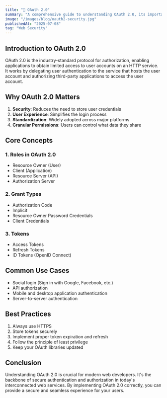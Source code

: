 ```yaml
---
title: "🔐 OAuth 2.0"
summary: "A comprehensive guide to understanding OAuth 2.0, its importance in modern web development, and how to implement it effectively."
image: "/images/blog/oauth2-security.jpg"
publishedAt: "2025-07-08"
tag: "Web Security"
---
```


## Introduction to OAuth 2.0

OAuth 2.0 is the industry-standard protocol for authorization, enabling applications to obtain limited access to user accounts on an HTTP service. It works by delegating user authentication to the service that hosts the user account and authorizing third-party applications to access the user account.

## Why OAuth 2.0 Matters

1. **Security**: Reduces the need to store user credentials
2. **User Experience**: Simplifies the login process
3. **Standardization**: Widely adopted across major platforms
4. **Granular Permissions**: Users can control what data they share

## Core Concepts

### 1. Roles in OAuth 2.0
- Resource Owner (User)
- Client (Application)
- Resource Server (API)
- Authorization Server

### 2. Grant Types
- Authorization Code
- Implicit
- Resource Owner Password Credentials
- Client Credentials

### 3. Tokens
- Access Tokens
- Refresh Tokens
- ID Tokens (OpenID Connect)

## Common Use Cases
- Social login (Sign in with Google, Facebook, etc.)
- API authorization
- Mobile and desktop application authentication
- Server-to-server authentication

## Best Practices
1. Always use HTTPS
2. Store tokens securely
3. Implement proper token expiration and refresh
4. Follow the principle of least privilege
5. Keep your OAuth libraries updated

## Conclusion

Understanding OAuth 2.0 is crucial for modern web developers. It's the backbone of secure authentication and authorization in today's interconnected web services. By implementing OAuth 2.0 correctly, you can provide a secure and seamless experience for your users.
